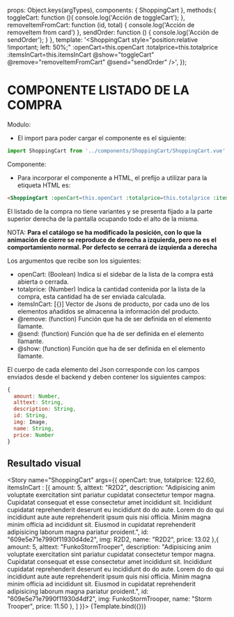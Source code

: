 

<Meta title="C.Simples/Barras Y Menús/ShoppingCart" component={ShoppingCart} />

  props: Object.keys(argTypes),
  components: { ShoppingCart },
  methods:{
    toggleCart: function (){
      console.log('Acción de toggleCart');
    },
    removeItemFromCart: function (id, total) {
      console.log('Acción de removeItem from card')
    },
    sendOrder: function () {
      console.log('Acción de sendOrder');
    }
  },
  template: '<ShoppingCart style="position:relative !important; left: 50%;" :openCart=this.openCart :totalprice=this.totalprice :itemsInCart=this.itemsInCart @show="toggleCart" @remove="removeItemFromCart" @send="sendOrder" />',
});

# COMPONENTE LISTADO DE LA COMPRA

Modulo:

- El import para poder cargar el componente es el siguiente:

```js live=true
import ShoppingCart from '../components/ShoppingCart/ShoppingCart.vue';
```

Componente:

- Para incorporar el componente a HTML, el prefijo a utilizar para la etiqueta HTML es:

```html live=true
<ShoppingCart :openCart=this.openCart :totalprice=this.totalprice :itemsInCart=this.itemsInCart @show="toggleCart()" @remove="removeItemFromCart(id)" @send="sendOrder()" />
``` 

El listado de la compra no tiene variantes y se presenta fijado a la parte superior derecha de la pantalla ocupando todo el alto de la misma. 

NOTA: **Para el catálogo se ha modificado la posición, con lo que la animación de cierre se reproduce de derecha a izquierda, pero no es el comportamiento normal. Por defecto se cerrará de izquierda a derecha**

Los argumentos que recibe son los siguientes:

- openCart: (Boolean) Indica si el sidebar de la lista de la compra está abierta o cerrada.
- totalprice: (Number) Indica la cantidad contenida por la lista de la compra, esta cantidad ha de ser enviada calculada.
- itemsInCart: [{}] Vector de Jsons de producto, por cada uno de los elementos añadidos se almacenna la información del producto.
- @remove: (function) Función que ha de ser definida en el elemento llamante.
- @send: (function) Función que ha de ser definida en el elemento llamante.
- @show: (function) Función que ha de ser definida en el elemento llamante.

El cuerpo de cada elemento del Json corresponde con los campos enviados desde el backend y deben contener los siguientes campos:

```js
{
  amount: Number,
  alttext: String,
  description: String,
  id: String,
  img: Image,
  name: String,
  price: Number
}
```

## Resultado visual

<Story
  name="ShoppingCart"
  args={{
    openCart: true,
    totalprice: 122.60,
    itemsInCart : [{
        amount: 5,
        alttext: "R2D2",
        description: "Adipisicing anim voluptate exercitation sint pariatur cupidatat consectetur tempor magna. Cupidatat consequat et esse consectetur amet incididunt sit. Incididunt cupidatat reprehenderit deserunt eu incididunt do do aute. Lorem do do qui incididunt aute aute reprehenderit ipsum quis nisi officia. Minim magna minim officia ad incididunt sit. Eiusmod in cupidatat reprehenderit adipisicing laborum magna pariatur proident.",
        id: "609e5e71e7990f11930d4de2",
        img: R2D2,
        name: "R2D2",
        price: 13.02
      },{
        amount: 5,
        alttext: "FunkoStormTrooper",
        description: "Adipisicing anim voluptate exercitation sint pariatur cupidatat consectetur tempor magna. Cupidatat consequat et esse consectetur amet incididunt sit. Incididunt cupidatat reprehenderit deserunt eu incididunt do do aute. Lorem do do qui incididunt aute aute reprehenderit ipsum quis nisi officia. Minim magna minim officia ad incididunt sit. Eiusmod in cupidatat reprehenderit adipisicing laborum magna pariatur proident.",
        id: "609e5e71e7990f11930d4df2",
        img: FunkoStormTrooper,
        name: "Storm Trooper",
        price: 11.50
      },
    ]
  }}>
  {Template.bind({})}
</Story>